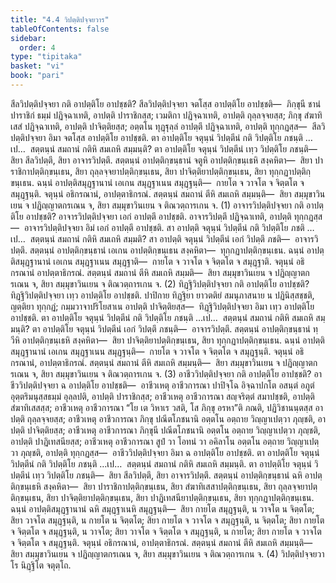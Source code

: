 ```yaml
---
title: "4.4 วิปตฺติปจฺจยวาร"
tableOfContents: false
sidebar:
  order: 4
type: "tipitaka"
basket: "vi"
book: "pari"
---
```



<DynamicBreadcrumb />

<Division number="284" book="pari">

<Paragraph number="1215" book="pari">
สีลวิปตฺติปจฺจยา กติ อาปตฺติโย อาปชฺชติ? สีลวิปตฺติปจฺจยา จตโสฺส อาปตฺติโย อาปชฺชติ—  ภิกฺขุนี ชานํ ปาราชิกํ ธมฺมํ ปฏิจฺฉาเทติ, อาปตฺติ ปาราชิกสฺส; เวมติกา ปฏิจฺฉาเทติ, อาปตฺติ ถุลฺลจฺจยสฺส; ภิกฺขุ สํฆาทิเสสํ ปฏิจฺฉาเทติ, อาปตฺติ ปาจิตฺติยสฺส; อตฺตโน ทุฏฺฐุลฺลํ อาปตฺตึ ปฏิจฺฉาเทติ, อาปตฺติ ทุกฺกฏสฺส—  สีลวิปตฺติปจฺจยา อิมา จตโสฺส อาปตฺติโย อาปชฺชติ.
</Paragraph>

<Paragraph number="1216" book="pari">
ตา อาปตฺติโย จตุนฺนํ วิปตฺตีนํ กติ วิปตฺติโย ภชนฺติ …เป…  สตฺตนฺนํ สมถานํ กติหิ สมเถหิ สมฺมนฺติ? ตา อาปตฺติโย จตุนฺนํ วิปตฺตีนํ เทฺว วิปตฺติโย ภชนฺติ—  สิยา สีลวิปตฺตึ, สิยา อาจารวิปตฺตึ. สตฺตนฺนํ อาปตฺติกฺขนฺธานํ จตูหิ อาปตฺติกฺขนฺเธหิ สงฺคหิตา—  สิยา ปาราชิกาปตฺติกฺขนฺเธน, สิยา ถุลฺลจฺจยาปตฺติกฺขนฺเธน, สิยา ปาจิตฺติยาปตฺติกฺขนฺเธน, สิยา ทุกฺกฏาปตฺติกฺขนฺเธน. ฉนฺนํ อาปตฺติสมุฏฺฐานานํ เอเกน สมุฏฺฐาเนน สมุฏฺฐนฺติ—  กายโต จ วาจโต จ จิตฺตโต จ สมุฏฺฐนฺติ. จตุนฺนํ อธิกรณานํ, อาปตฺตาธิกรณํ. สตฺตนฺนํ สมถานํ ตีหิ สมเถหิ สมฺมนฺติ—  สิยา สมฺมุขาวินเยน จ ปฏิญฺญาตกรเณน จ, สิยา สมฺมุขาวินเยน จ ติณวตฺถารเกน จ. (1)
</Paragraph>

</Division>
<Division number="285" book="pari">

<Paragraph number="1217" book="pari">
อาจารวิปตฺติปจฺจยา กติ อาปตฺติโย อาปชฺชติ? อาจารวิปตฺติปจฺจยา เอกํ อาปตฺตึ อาปชฺชติ. อาจารวิปตฺตึ ปฏิจฺฉาเทติ, อาปตฺติ ทุกฺกฏสฺส—  อาจารวิปตฺติปจฺจยา อิมํ เอกํ อาปตฺตึ อาปชฺชติ.
</Paragraph>

<Paragraph number="1218" book="pari">
สา อาปตฺติ จตุนฺนํ วิปตฺตีนํ กติ วิปตฺติโย ภชติ …เป…  สตฺตนฺนํ สมถานํ กติหิ สมเถหิ สมฺมติ? สา อาปตฺติ จตุนฺนํ วิปตฺตีนํ เอกํ วิปตฺตึ ภชติ—  อาจารวิปตฺตึ. สตฺตนฺนํ อาปตฺติกฺขนฺธานํ เอเกน อาปตฺติกฺขนฺเธน สงฺคหิตา—  ทุกฺกฏาปตฺติกฺขนฺเธน. ฉนฺนํ อาปตฺติสมุฏฺฐานานํ เอเกน สมุฏฺฐาเนน สมุฏฺฐาติ—  กายโต จ วาจโต จ จิตฺตโต จ สมุฏฺฐาติ. จตุนฺนํ อธิกรณานํ อาปตฺตาธิกรณํ. สตฺตนฺนํ สมถานํ ตีหิ สมเถหิ สมฺมติ—  สิยา สมฺมุขาวินเยน จ ปฏิญฺญาตกรเณน จ, สิยา สมฺมุขาวินเยน จ ติณวตฺถารเกน จ. (2)
</Paragraph>

</Division>
<Division number="286" book="pari">

<Paragraph number="1219" book="pari">
ทิฏฺฐิวิปตฺติปจฺจยา กติ อาปตฺติโย อาปชฺชติ? ทิฏฺฐิวิปตฺติปจฺจยา เทฺว อาปตฺติโย อาปชฺชติ. ปาปิกาย ทิฏฺฐิยา ยาวตติยํ สมนุภาสนาย น ปฏินิสฺสชฺชติ, ญตฺติยา ทุกฺกฏํ; กมฺมวาจาปริโยสาเน อาปตฺติ ปาจิตฺติยสฺส—  ทิฏฺฐิวิปตฺติปจฺจยา อิมา เทฺว อาปตฺติโย อาปชฺชติ.
</Paragraph>

<Paragraph number="1220" book="pari">
ตา อาปตฺติโย จตุนฺนํ วิปตฺตีนํ กติ วิปตฺติโย ภชนฺติ …เป…  สตฺตนฺนํ สมถานํ กติหิ สมเถหิ สมฺมนฺติ? ตา อาปตฺติโย จตุนฺนํ วิปตฺตีนํ เอกํ วิปตฺตึ ภชนฺติ—  อาจารวิปตฺตึ. สตฺตนฺนํ อาปตฺติกฺขนฺธานํ ทฺวีหิ อาปตฺติกฺขนฺเธหิ สงฺคหิตา—  สิยา ปาจิตฺติยาปตฺติกฺขนฺเธน, สิยา ทุกฺกฏาปตฺติกฺขนฺเธน. ฉนฺนํ อาปตฺติสมุฏฺฐานานํ เอเกน สมุฏฺฐาเนน สมุฏฺฐนฺติ—  กายโต จ วาจโต จ จิตฺตโต จ สมุฏฺฐนฺติ. จตุนฺนํ อธิกรณานํ, อาปตฺตาธิกรณํ. สตฺตนฺนํ สมถานํ ตีหิ สมเถหิ สมฺมนฺติ—  สิยา สมฺมุขาวินเยน จ ปฏิญฺญาตกรเณน จ, สิยา สมฺมุขาวินเยน จ ติณวตฺถารเกน จ. (3)
</Paragraph>

</Division>
<Division number="287" book="pari">

<Paragraph number="1221" book="pari">
อาชีววิปตฺติปจฺจยา กติ อาปตฺติโย อาปชฺชติ? อาชีววิปตฺติปจฺจยา ฉ อาปตฺติโย อาปชฺชติ—  อาชีวเหตุ อาชีวการณา ปาปิจฺโฉ อิจฺฉาปกโต อสนฺตํ อภูตํ อุตฺตริมนุสฺสธมฺมํ อุลฺลปติ, อาปตฺติ ปาราชิกสฺส; อาชีวเหตุ อาชีวการณา สญฺจริตฺตํ สมาปชฺชติ, อาปตฺติ สํฆาทิเสสสฺส; อาชีวเหตุ อาชีวการณา “โย เต วิหาเร วสติ, โส ภิกฺขุ อรหา”ติ ภณติ, ปฏิวิชานนฺตสฺส อาปตฺติ ถุลฺลจฺจยสฺส; อาชีวเหตุ อาชีวการณา ภิกฺขุ ปณีตโภชนานิ อตฺตโน อตฺถาย วิญฺญาเปตฺวา ภุญฺชติ, อาปตฺติ ปาจิตฺติยสฺส; อาชีวเหตุ อาชีวการณา ภิกฺขุนี ปณีตโภชนานิ อตฺตโน อตฺถาย วิญฺญาเปตฺวา ภุญฺชติ, อาปตฺติ ปาฏิเทสนียสฺส; อาชีวเหตุ อาชีวการณา สูปํ วา โอทนํ วา อคิลาโน อตฺตโน อตฺถาย วิญฺญาเปตฺวา ภุญฺชติ, อาปตฺติ ทุกฺกฏสฺส—  อาชีววิปตฺติปจฺจยา อิมา ฉ อาปตฺติโย อาปชฺชติ.
</Paragraph>

<Paragraph number="1222" book="pari">
ตา อาปตฺติโย จตุนฺนํ วิปตฺตีนํ กติ วิปตฺติโย ภชนฺติ …เป…  สตฺตนฺนํ สมถานํ กติหิ สมเถหิ สมฺมนฺติ. ตา อาปตฺติโย จตุนฺนํ วิปตฺตีนํ เทฺว วิปตฺติโย ภชนฺติ—  สิยา สีลวิปตฺตึ, สิยา อาจารวิปตฺตึ. สตฺตนฺนํ อาปตฺติกฺขนฺธานํ ฉหิ อาปตฺติกฺขนฺเธหิ สงฺคหิตา—  สิยา ปาราชิกาปตฺติกฺขนฺเธน, สิยา สํฆาทิเสสาปตฺติกฺขนฺเธน, สิยา ถุลฺลจฺจยาปตฺติกฺขนฺเธน, สิยา ปาจิตฺติยาปตฺติกฺขนฺเธน, สิยา ปาฏิเทสนียาปตฺติกฺขนฺเธน, สิยา ทุกฺกฏาปตฺติกฺขนฺเธน. ฉนฺนํ อาปตฺติสมุฏฺฐานานํ ฉหิ สมุฏฺฐาเนหิ สมุฏฺฐนฺติ—  สิยา กายโต สมุฏฺฐนฺติ, น วาจโต น จิตฺตโต; สิยา วาจโต สมุฏฺฐนฺติ, น กายโต น จิตฺตโต; สิยา กายโต จ วาจโต จ สมุฏฺฐนฺติ, น จิตฺตโต; สิยา กายโต จ จิตฺตโต จ สมุฏฺฐนฺติ, น วาจโต; สิยา วาจโต จ จิตฺตโต จ สมุฏฺฐนฺติ, น กายโต; สิยา กายโต จ วาจโต จ จิตฺตโต จ สมุฏฺฐนฺติ. จตุนฺนํ อธิกรณานํ, อาปตฺตาธิกรณํ. สตฺตนฺนํ สมถานํ ตีหิ สมเถหิ สมฺมนฺติ—  สิยา สมฺมุขาวินเยน จ ปฏิญฺญาตกรเณน จ, สิยา สมฺมุขาวินเยน จ ติณวตฺถารเกน จ. (4)

</Paragraph>
</Division>

<Paragraph number="1223" type="center" book="pari">
วิปตฺติปจฺจยวาโร นิฏฺฐิโต จตุตฺโถ.
</Paragraph>